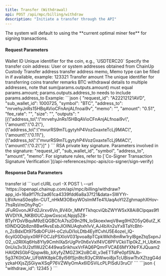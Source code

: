 ---
title: Transfer (Withdrawal)
api: POST /api/mpc/billing/withdraw
description: "Initiate a transfer through the API"
---

<Note>
The system will default to using the **current optimal miner fee** for signing transactions.
</Note>

#### Request Parameters
<ParamField query="sub_wallet_id" type="integer" required>
    Wallet ID
</ParamField>
<ParamField query="symbol" type="string" required>
    Unique identifier for the coin, e.g., `USDTERC20`
</ParamField>
<ParamField query="from" type="string">
    Specify the transfer coin address: User or system addresses obtained from ChainUp Custody
</ParamField>
<ParamField query="address_to" type="string" required>
    Transfer address
</ParamField>
<ParamField query="memo" type="string">
    transfer address memo, Memo type can be filled in if available, example: 123321
</ParamField>
<ParamField query="amount" type="string" required>
   	Transfer amount
</ParamField>
<ParamField query="request_id" type="string" required>
   	The unique identifier for transferring coins
</ParamField>
<ParamField query="remark" type="string">
    transfer remarks
</ParamField>
<ParamField query="outputs" type="string">
    BTC withdrawal details to multiple addresses, note that sum(params.outputs.amount) must equal params.amount; params.outputs.address_to needs to include params.address_to
    <Note>
        Example:
        ```json
        {
            "request_id": "A22212121AVD",
            "sub_wallet_id": 1000725,
            "symbol": "BTC",
            "address_to": "mrvehyJnRs15HBqAVioCFnAnjALfnoai9v",
            "memo": "",
            "amount": "0.51",
            "fee_rate": "",
            "size": "",
            "outputs": "[{\"address_to\":\"mrvehyJnRs15HBqAVioCFnAnjALfnoai9v\", \"amount\":\"0.2\"},{\"address_to\":\"mvurRS9mTLgytyhP4VozGxaxteTcLj9MAC\", \"amount\":\"0.11\"},{\"address_to\":\"mvurRS9mTLgytyhP4VozGxaxteTcLj9MAC\", \"amount\":\"0.2\"}]"
        }
        ```
    </Note>
</ParamField>
<ParamField query="sign" type="string">
   	RSA private key signature. Parameters involved in the signature: "request_id", "sub_wallet_id", "symbol", "address_to", "amount", "memo". For signature rules, refer to [`Co-Signer Transaction Signature Verification`](/api-references/mpc-apis/co-signer/sign-verify)
</ParamField>



#### Response Data Parameters
<Expandable title="object">
    <ResponseField name="withdraw_id" type="integer">transfer id</ResponseField>
</Expandable>



<RequestExample>
  ```curl cURL
  curl -X POST \
  --url 'https://openapi.chainup.com/api/mpc/billing/withdraw?app_id=16a9f17fc2ad61ca4339fdd6a8a37f21&data=SWYYr-LBVAmaS0eq8n-CUT_nHkM3OBxyWOsImMTe41UaqAoYI2ZghmaphXHov-7hsRsVmOhyPqC-JFuRGvonJKFd2Jirxv6Vn_8V40r_MMYTkhqcviQbZWYW5xX8Ai8CIpqas9fIWVDIYA_NKBl0UCJpwGxscxLNpjq5Z8-BTyIYDsVBquM9zEQGBCfcA7szD9n2fN_loSkoexlwqV8wg9HIZO5yQ6utZ_Kt0lNDQQb8zn8BwfAvsEsbJlOINUAqhxh1vV_AJ4bXn2uYx8TaYcBht-n_ZcBdxIDt975dbOFUiH-oCzIuDi1oLDtb4EylfCvhU5E4ozel_lQ-6cyIG0Dqiiyx0RFFOCJzPSXIoV031pvoa8pTCpkWklh8mRw1rylBgeZtqSxpnJO2_u2RIlXq6Hs8Yly9CmhIXaSrUgPir0h6xVxlf4VC6PFVCkiiTlp0kZ_H_UbKm0nUis3v3U2sflWJ2C449waSrikhuxVrFAQ6PQmrFVCAE6MYXNrFXJQuam2HAIQNSGbFQjspw8b_bXyfyZMGZ3K2oBC4I_v3eETTdPe0pfSNJb-5g37K0tOAr_UFbWK8pkC8yl56fSjn8tcR3yCRWwoi8jxTcUBiswTtvXZtzgG4dyzkaHXjsZjSGiywXSqP76VZWlyOmAx6IDSViLcPLPISdU3ruCI'
  ```
</RequestExample>



<ResponseExample>
```json
{
    "withdraw_id": 12345
}
```
</ResponseExample>